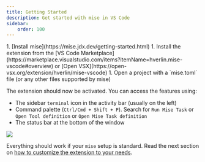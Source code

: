 ```yaml
---
title: Getting Started
description: Get started with mise in VS Code
sidebar:
    order: 100
---
```



<Steps>
1. [Install mise](https://mise.jdx.dev/getting-started.html)
1. Install the extension from the
   [VS Code Marketplace](https://marketplace.visualstudio.com/items?itemName=hverlin.mise-vscode#overview)
   or [Open VSX](https://open-vsx.org/extension/hverlin/mise-vscode)
1. Open a project with a `mise.toml` file (or any other files supported by mise)

</Steps>

The extension should now be activated. You can access the features using:
   - The sidebar `terminal` icon in the activity bar (usually on the left)
   - Command palette (`Ctrl/Cmd + Shift + P`). Search for `Run Mise Task` or
     `Open Tool definition` or `Open Mise Task definition`
   - The status bar at the bottom of the window

![]( ../../../../../screenshots/mise-extension.png)


Everything should work if your `mise` setup is standard. Read the next section on [how to customize the extension to your needs](./settinguptheextension).